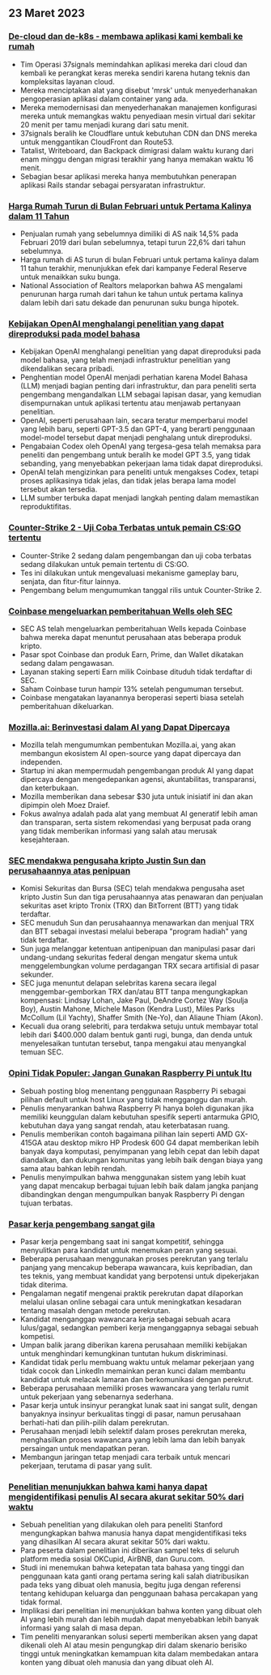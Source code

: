

<CallToAction />

<Steps>

## 23 Maret 2023

### [De-cloud dan de-k8s - membawa aplikasi kami kembali ke rumah](https://dev.37signals.com/bringing-our-apps-back-home/?ref=hackernewsgpt.com)

- Tim Operasi 37signals memindahkan aplikasi mereka dari cloud dan kembali ke perangkat keras mereka sendiri karena hutang teknis dan kompleksitas layanan cloud.
- Mereka menciptakan alat yang disebut 'mrsk' untuk menyederhanakan pengoperasian aplikasi dalam container yang ada.
- Mereka memodernisasi dan menyederhanakan manajemen konfigurasi mereka untuk memangkas waktu penyediaan mesin virtual dari sekitar 20 menit per tamu menjadi kurang dari satu menit.
- 37signals beralih ke Cloudflare untuk kebutuhan CDN dan DNS mereka untuk menggantikan CloudFront dan Route53.
- Tatalist, Writeboard, dan Backpack dimigrasi dalam waktu kurang dari enam minggu dengan migrasi terakhir yang hanya memakan waktu 16 menit.
- Sebagian besar aplikasi mereka hanya membutuhkan penerapan aplikasi Rails standar sebagai persyaratan infrastruktur.

### [Harga Rumah Turun di Bulan Februari untuk Pertama Kalinya dalam 11 Tahun](https://www.wsj.com/articles/home-prices-fell-in-february-for-first-time-in-11-years-73df0107?ref=hackernewsgpt.com)

- Penjualan rumah yang sebelumnya dimiliki di AS naik 14,5% pada Februari 2019 dari bulan sebelumnya, tetapi turun 22,6% dari tahun sebelumnya.
- Harga rumah di AS turun di bulan Februari untuk pertama kalinya dalam 11 tahun terakhir, menunjukkan efek dari kampanye Federal Reserve untuk menaikkan suku bunga.
- National Association of Realtors melaporkan bahwa AS mengalami penurunan harga rumah dari tahun ke tahun untuk pertama kalinya dalam lebih dari satu dekade dan penurunan suku bunga hipotek.

### [Kebijakan OpenAI menghalangi penelitian yang dapat direproduksi pada model bahasa](https://aisnakeoil.substack.com/p/openais-policies-hinder-reproducible?ref=hackernewsgpt.com)

- Kebijakan OpenAI menghalangi penelitian yang dapat direproduksi pada model bahasa, yang telah menjadi infrastruktur penelitian yang dikendalikan secara pribadi.
- Penghentian model OpenAI menjadi perhatian karena Model Bahasa (LLM) menjadi bagian penting dari infrastruktur, dan para peneliti serta pengembang mengandalkan LLM sebagai lapisan dasar, yang kemudian disempurnakan untuk aplikasi tertentu atau menjawab pertanyaan penelitian.
- OpenAI, seperti perusahaan lain, secara teratur memperbarui model yang lebih baru, seperti GPT-3.5 dan GPT-4, yang berarti penggunaan model-model tersebut dapat menjadi penghalang untuk direproduksi.
- Pengabaian Codex oleh OpenAI yang tergesa-gesa telah memaksa para peneliti dan pengembang untuk beralih ke model GPT 3.5, yang tidak sebanding, yang menyebabkan pekerjaan lama tidak dapat direproduksi.
- OpenAI telah mengizinkan para peneliti untuk mengakses Codex, tetapi proses aplikasinya tidak jelas, dan tidak jelas berapa lama model tersebut akan tersedia.
- LLM sumber terbuka dapat menjadi langkah penting dalam memastikan reproduktifitas.

### [Counter-Strike 2 - Uji Coba Terbatas untuk pemain CS:GO tertentu](https://counter-strike.net/cs2?ref=hackernewsgpt.com)

- Counter-Strike 2 sedang dalam pengembangan dan uji coba terbatas sedang dilakukan untuk pemain tertentu di CS:GO.
- Tes ini dilakukan untuk mengevaluasi mekanisme gameplay baru, senjata, dan fitur-fitur lainnya.
- Pengembang belum mengumumkan tanggal rilis untuk Counter-Strike 2.

### [Coinbase mengeluarkan pemberitahuan Wells oleh SEC](https://www.reuters.com/legal/coinbase-issued-wells-notice-by-sec-2023-03-22/?ref=hackernewsgpt.com)

- SEC AS telah mengeluarkan pemberitahuan Wells kepada Coinbase bahwa mereka dapat menuntut perusahaan atas beberapa produk kripto.
- Pasar spot Coinbase dan produk Earn, Prime, dan Wallet dikatakan sedang dalam pengawasan.
- Layanan staking seperti Earn milik Coinbase dituduh tidak terdaftar di SEC.
- Saham Coinbase turun hampir 13% setelah pengumuman tersebut.
- Coinbase mengatakan layanannya beroperasi seperti biasa setelah pemberitahuan dikeluarkan.

### [Mozilla.ai: Berinvestasi dalam AI yang Dapat Dipercaya](https://blog.mozilla.org/en/mozilla/introducing-mozilla-ai-investing-in-trustworthy-ai/?ref=hackernewsgpt.com)

- Mozilla telah mengumumkan pembentukan Mozilla.ai, yang akan membangun ekosistem AI open-source yang dapat dipercaya dan independen.
- Startup ini akan mempermudah pengembangan produk AI yang dapat dipercaya dengan mengedepankan agensi, akuntabilitas, transparansi, dan keterbukaan.
- Mozilla memberikan dana sebesar $30 juta untuk inisiatif ini dan akan dipimpin oleh Moez Draief.
- Fokus awalnya adalah pada alat yang membuat AI generatif lebih aman dan transparan, serta sistem rekomendasi yang berpusat pada orang yang tidak memberikan informasi yang salah atau merusak kesejahteraan.

### [SEC mendakwa pengusaha kripto Justin Sun dan perusahaannya atas penipuan](https://www.sec.gov/news/press-release/2023-59?ref=hackernewsgpt.com)

- Komisi Sekuritas dan Bursa (SEC) telah mendakwa pengusaha aset kripto Justin Sun dan tiga perusahaannya atas penawaran dan penjualan sekuritas aset kripto Tronix (TRX) dan BitTorrent (BTT) yang tidak terdaftar.
- SEC menuduh Sun dan perusahaannya menawarkan dan menjual TRX dan BTT sebagai investasi melalui beberapa "program hadiah" yang tidak terdaftar.
- Sun juga melanggar ketentuan antipenipuan dan manipulasi pasar dari undang-undang sekuritas federal dengan mengatur skema untuk menggelembungkan volume perdagangan TRX secara artifisial di pasar sekunder.
- SEC juga menuntut delapan selebritas karena secara ilegal menggembar-gemborkan TRX dan/atau BTT tanpa mengungkapkan kompensasi: Lindsay Lohan, Jake Paul, DeAndre Cortez Way (Soulja Boy), Austin Mahone, Michele Mason (Kendra Lust), Miles Parks McCollum (Lil Yachty), Shaffer Smith (Ne-Yo), dan Aliaune Thiam (Akon).
- Kecuali dua orang selebriti, para terdakwa setuju untuk membayar total lebih dari $400.000 dalam bentuk ganti rugi, bunga, dan denda untuk menyelesaikan tuntutan tersebut, tanpa mengakui atau menyangkal temuan SEC.

### [Opini Tidak Populer: Jangan Gunakan Raspberry Pi untuk Itu](https://set-inform.com/2021/08/24/unpopular-opinion-dont-use-a-raspberry-pi-for-that/?ref=hackernewsgpt.com)

- Sebuah posting blog menentang penggunaan Raspberry Pi sebagai pilihan default untuk host Linux yang tidak mengganggu dan murah.
- Penulis menyarankan bahwa Raspberry Pi hanya boleh digunakan jika memiliki keunggulan dalam kebutuhan spesifik seperti antarmuka GPIO, kebutuhan daya yang sangat rendah, atau keterbatasan ruang.
- Penulis memberikan contoh bagaimana pilihan lain seperti AMD GX-415GA atau desktop mikro HP Prodesk 600 G4 dapat memberikan lebih banyak daya komputasi, penyimpanan yang lebih cepat dan lebih dapat diandalkan, dan dukungan komunitas yang lebih baik dengan biaya yang sama atau bahkan lebih rendah.
- Penulis menyimpulkan bahwa menggunakan sistem yang lebih kuat yang dapat mencakup berbagai tujuan lebih baik dalam jangka panjang dibandingkan dengan mengumpulkan banyak Raspberry Pi dengan tujuan terbatas.

### [Pasar kerja pengembang sangat gila](https://old.reddit.com/r/ExperiencedDevs/comments/11xq5cz/the_developer_job_market_is_insane_right_now/?ref=hackernewsgpt.com)

- Pasar kerja pengembang saat ini sangat kompetitif, sehingga menyulitkan para kandidat untuk menemukan peran yang sesuai.
- Beberapa perusahaan menggunakan proses perekrutan yang terlalu panjang yang mencakup beberapa wawancara, kuis kepribadian, dan tes teknis, yang membuat kandidat yang berpotensi untuk dipekerjakan tidak diterima.
- Pengalaman negatif mengenai praktik perekrutan dapat dilaporkan melalui ulasan online sebagai cara untuk meningkatkan kesadaran tentang masalah dengan metode perekrutan.
- Kandidat menganggap wawancara kerja sebagai sebuah acara lulus/gagal, sedangkan pemberi kerja menganggapnya sebagai sebuah kompetisi.
- Umpan balik jarang diberikan karena perusahaan memiliki kebijakan untuk menghindari kemungkinan tuntutan hukum diskriminasi.
- Kandidat tidak perlu membuang waktu untuk melamar pekerjaan yang tidak cocok dan LinkedIn memainkan peran kunci dalam membantu kandidat untuk melacak lamaran dan berkomunikasi dengan perekrut.
- Beberapa perusahaan memiliki proses wawancara yang terlalu rumit untuk pekerjaan yang sebenarnya sederhana.
- Pasar kerja untuk insinyur perangkat lunak saat ini sangat sulit, dengan banyaknya insinyur berkualitas tinggi di pasar, namun perusahaan berhati-hati dan pilih-pilih dalam perekrutan.
- Perusahaan menjadi lebih selektif dalam proses perekrutan mereka, menghasilkan proses wawancara yang lebih lama dan lebih banyak persaingan untuk mendapatkan peran.
- Membangun jaringan tetap menjadi cara terbaik untuk mencari pekerjaan, terutama di pasar yang sulit.

### [Penelitian menunjukkan bahwa kami hanya dapat mengidentifikasi penulis AI secara akurat sekitar 50% dari waktu](https://hai.stanford.edu/news/was-written-human-or-ai-tsu?ref=hackernewsgpt.com)

- Sebuah penelitian yang dilakukan oleh para peneliti Stanford mengungkapkan bahwa manusia hanya dapat mengidentifikasi teks yang dihasilkan AI secara akurat sekitar 50% dari waktu.
- Para peserta dalam penelitian ini diberikan sampel teks di seluruh platform media sosial OKCupid, AirBNB, dan Guru.com.
- Studi ini menemukan bahwa ketepatan tata bahasa yang tinggi dan penggunaan kata ganti orang pertama sering kali salah diatribusikan pada teks yang dibuat oleh manusia, begitu juga dengan referensi tentang kehidupan keluarga dan penggunaan bahasa percakapan yang tidak formal.
- Implikasi dari penelitian ini menunjukkan bahwa konten yang dibuat oleh AI yang lebih murah dan lebih mudah dapat menyebabkan lebih banyak informasi yang salah di masa depan.
- Tim peneliti menyarankan solusi seperti memberikan aksen yang dapat dikenali oleh AI atau mesin pengungkap diri dalam skenario berisiko tinggi untuk meningkatkan kemampuan kita dalam membedakan antara konten yang dibuat oleh manusia dan yang dibuat oleh AI.

</Steps>
